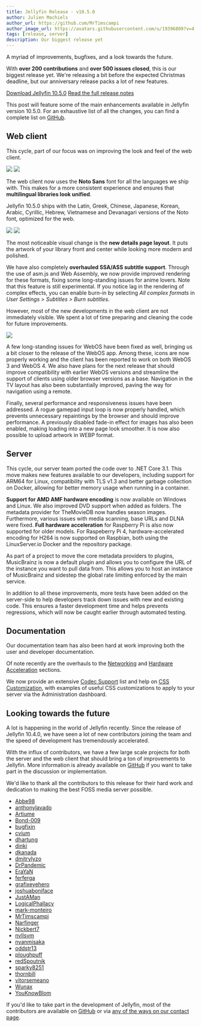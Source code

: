 ```yaml
---
title: Jellyfin Release - v10.5.0
author: Julien Machiels
author_url: https://github.com/MrTimscampi
author_image_url: https://avatars.githubusercontent.com/u/19396809?v=4
tags: [release, server]
description: Our biggest release yet
---
```



A myriad of improvements, bugfixes, and a look towards the future.

<!--truncate-->

With **over 200 contributions** and **over 500 issues closed**, this is our biggest release yet. We're releasing a bit before the expected Christmas deadline, but our anniversary release packs a lot of new features.

<div className="margin-bottom--md">
<a href="/downloads/" className="button button--primary margin-right--md">Download Jellyfin 10.5.0</a>
<a href="https://github.com/jellyfin/jellyfin/releases/tag/v10.5.0" className="button button--secondary">Read the full release notes</a>
</div>

This post will feature some of the main enhancements available in Jellyfin version 10.5.0. For an exhaustive list of all the changes, you can find a complete list on [GitHub](https://github.com/jellyfin/jellyfin/releases/tag/v10.5.0).

## Web client

This cycle, part of our focus was on improving the look and feel of the web client.

<ImgComparisonSlider className="margin-bottom--md">
    <img slot="before" src="/static/img/posts/jellyfin-10-5-0/old-home.jpg" />
    <img slot="after" src="/static/img/posts/jellyfin-10-5-0/new-home.jpg" />
</ImgComparisonSlider>

The web client now uses the **Noto Sans** font for all the languages we ship with. This makes for a more consistent experience and ensures that **multilingual libraries look unified**.

Jellyfin 10.5.0 ships with the Latin, Greek, Chinese, Japanese, Korean, Arabic, Cyrillic, Hebrew, Vietnamese and Devanagari versions of the Noto font, optimized for the web.

<ImgComparisonSlider className="margin-bottom--md">
    <img slot="before" src="/static/img/posts/jellyfin-10-5-0/old-details.png" />
    <img slot="after" src="/static/img/posts/jellyfin-10-5-0/new-details.png" />
</ImgComparisonSlider>

The most noticeable visual change is the **new details page layout**. It puts the artwork of your library front and center while looking more modern and polished.

We have also completely **overhauled SSA/ASS subtitle support**. Through the use of asm.js and Web Assembly, we now provide improved rendering for these formats, fixing some long-standing issues for anime lovers. Note that this feature is still experimental. If you notice lag in the rendering of complex effects, you can enable burn-in by selecting *All complex formats* in *User Settings > Subtitles > Burn subtitles*.

However, most of the new developments in the web client are not immediately visible. We spent a lot of time preparing and cleaning the code for future improvements.

<img data-label="10.5.0" src="/static/img/posts/jellyfin-10-5-0/webos-icons.png" name="" />

A few long-standing issues for WebOS have been fixed as well, bringing us a bit closer to the release of the WebOS app. Among these, icons are now properly working and the client has been reported to work on both WebOS 3 and WebOS 4. We also have plans for the next release that should improve compatibility with earlier WebOS versions and streamline the support of clients using older browser versions as a base. Navigation in the TV layout has also been substantially improved, paving the way for navigation using a remote.

Finally, several performance and responsiveness issues have been addressed. A rogue gamepad input loop is now properly handled, which prevents unnecessary repaintings by the browser and should improve performance. A previously disabled fade-in effect for images has also been enabled, making loading into a new page look smoother. It is now also possible to upload artwork in WEBP format.

## Server

This cycle, our server team ported the code over to .NET Core 3.1. This move makes new features available to our developers, including support for ARM64 for Linux, compatibility with TLS v1.3 and better garbage collection on Docker, allowing for better memory usage when running in a container.

**Support for AMD AMF hardware encoding** is now available on Windows and Linux. We also improved DVD support when added as folders. The metadata provider for TheMovieDB now handles season images. Furthermore, various issues with media scanning, base URLs and DLNA were fixed. **Full hardware acceleration** for Raspberry Pi is also now supported for older models. For Raspeberry Pi 4, hardware-accelerated encoding for H264 is now supported on Raspbian, both using the LinuxServer.io Docker and the repository package.

As part of a project to move the core metadata providers to plugins, MusicBrainz is now a default plugin and allows you to configure the URL of the instance you want to pull data from. This allows you to host an instance of MusicBrainz and sidestep the global rate limiting enforced by the main service.

In addition to all these improvements, more tests have been added on the server-side to help developers track down issues with new and existing code. This ensures a faster development time and helps prevents regressions, which will now be caught earlier through automated testing.

## Documentation

Our documentation team has also been hard at work improving both the user and developer documentation.

Of note recently are the overhauls to the [Networking](https://jellyfin.org/docs/general/networking/index.html) and [Hardware Acceleration](https://jellyfin.org/docs/general/administration/hardware-acceleration.html) sections.

We now provide an extensive [Codec Support](https://jellyfin.org/docs/general/clients/codec-support.html) list and help on [CSS Customization](https://jellyfin.org/docs/general/clients/css-customization.html), with examples of useful CSS customizations to apply to your server via the Administration dashboard.

## Looking towards the future

A lot is happening in the world of Jellyfin recently. Since the release of Jellyfin 10.4.0, we have seen a lot of new contributors joining the team and the speed of development has tremendously accelerated.

With the influx of contributors, we have a few large scale projects for both the server and the web client that should bring a ton of improvements to Jellyfin. More information is already available on [GitHub](https://github.com/jellyfin/) if you want to take part in the discussion or implementation.

We'd like to thank all the contributors to this release for their hard work and dedication to making the best FOSS media server possible.

* [Abbe98](https://github.com/Abbe98/)
* [anthonylavado](https://github.com/anthonylavado/)
* [Artiume](https://github.com/Artiume/)
* [Bond-009](https://github.com/Bond-009/)
* [bugfixin](https://github.com/bugfixin/)
* [cvium](https://github.com/cvium/)
* [dhartung](https://github.com/dhartung/)
* [dinki](https://github.com/dinki/)
* [dkanada](https://github.com/dkanada/)
* [dmitrylyzo](https://github.com/dmitrylyzo/)
* [DrPandemic](https://github.com/DrPandemic/)
* [EraYaN](https://github.com/EraYaN/)
* [ferferga](https://github.com/ferferga/)
* [grafixeyehero](https://github.com/grafixeyehero/)
* [joshuaboniface](https://github.com/joshuaboniface/)
* [JustAMan](https://github.com/JustAMan/)
* [LogicalPhallacy](https://github.com/LogicalPhallacy/)
* [mark-monteiro](https://github.com/mark-monteiro/)
* [MrTimscampi](https://github.com/MrTimscampi/)
* [Narfinger](https://github.com/Narfinger/)
* [Nickbert7](https://github.com/Nickbert7/)
* [nvllsvm](https://github.com/nvllsvm/)
* [nyanmisaka](https://github.com/nyanmisaka/)
* [oddstr13](https://github.com/oddstr13/)
* [ploughpuff](https://github.com/ploughpuff/)
* [redSpoutnik](https://github.com/redSpoutnik/)
* [sparky8251](https://github.com/sparky8251/)
* [thornbill](https://github.com/thornbill/)
* [vitorsemeano](https://github.com/vitorsemeano/)
* [Wunax](https://github.com/Wunax/)
* [YouKnowBlom](https://github.com/YouKnowBlom/)

If you'd like to take part in the development of Jellyfin, most of the contributors are available on [GitHub](https://github.com/jellyfin/) or via [any of the ways on our contact page](/contact/).
